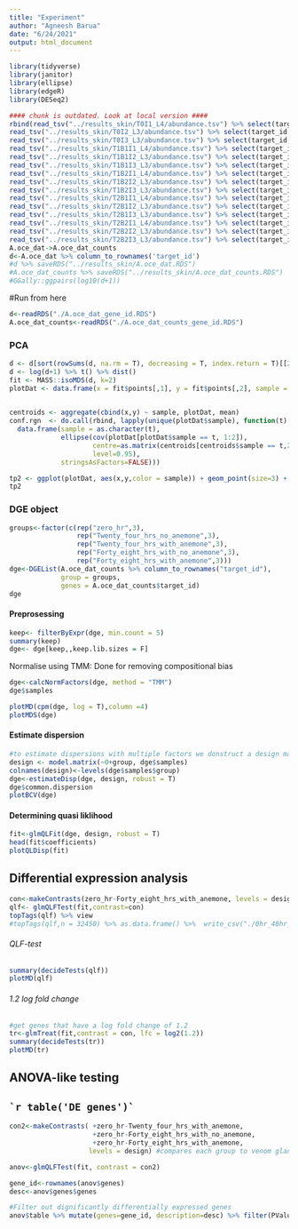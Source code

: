 ```yaml
---
title: "Experiment"
author: "Agneesh Barua"
date: "6/24/2021"
output: html_document
---
```

```r
library(tidyverse)
library(janitor)
library(ellipse)
library(edgeR)
library(DESeq2)
```

```r
#### chunk is outdated. Look at local version ####
rbind(read_tsv("../results_skin/T0I1_L4/abundance.tsv") %>% select(target_id,est_counts) %>% mutate(sample="0hr_1"),
read_tsv("../results_skin/T0I2_L3/abundance.tsv") %>% select(target_id,est_counts) %>% mutate(sample="0hr_2"),
read_tsv("../results_skin/T0I3_L3/abundance.tsv") %>% select(target_id,est_counts) %>% mutate(sample="0hr_3"),
read_tsv("../results_skin/T1B1I1_L4/abundance.tsv") %>% select(target_id,est_counts) %>% mutate(sample="24hr_no_anemone_1"),
read_tsv("../results_skin/T1B1I2_L3/abundance.tsv") %>% select(target_id,est_counts) %>% mutate(sample="24hr_no_anoemone_2"),
read_tsv("../results_skin/T1B1I3_L3/abundance.tsv") %>% select(target_id,est_counts) %>% mutate(sample="24hr_no_anemone_3"),
read_tsv("../results_skin/T1B2I1_L4/abundance.tsv") %>% select(target_id,est_counts) %>% mutate(sample="24hr_with_anemone_1"),
read_tsv("../results_skin/T1B2I2_L3/abundance.tsv") %>% select(target_id,est_counts) %>% mutate(sample="24hr_with_anemone_2"),
read_tsv("../results_skin/T1B2I3_L3/abundance.tsv") %>% select(target_id,est_counts) %>% mutate(sample="24hr_with_anemone_3"),
read_tsv("../results_skin/T2B1I1_L4/abundance.tsv") %>% select(target_id,est_counts) %>% mutate(sample="48hr_with_no_anemone_1"),
read_tsv("../results_skin/T2B1I2_L3/abundance.tsv") %>% select(target_id,est_counts) %>% mutate(sample="48hr_with_no_anemone_2"),
read_tsv("../results_skin/T2B1I3_L3/abundance.tsv") %>% select(target_id,est_counts) %>% mutate(sample="48hr_with_no_anemone_3"),
read_tsv("../results_skin/T2B2I1_L4/abundance.tsv") %>% select(target_id,est_counts) %>% mutate(sample="48hr_with_anemone_1"),
read_tsv("../results_skin/T2B2I2_L3/abundance.tsv") %>% select(target_id,est_counts) %>% mutate(sample="48hr_with_anemone_2"),
read_tsv("../results_skin/T2B2I3_L3/abundance.tsv") %>% select(target_id,est_counts) %>% mutate(sample="48hr_with_anemone_3")) %>% spread(sample,est_counts)->A.oce_dat
A.oce_dat->A.oce_dat_counts
d<-A.oce_dat %>% column_to_rownames('target_id')
#d %>% saveRDS("../results_skin/A.oce_dat.RDS")
#A.oce_dat_counts %>% saveRDS("../results_skin/A.oce_dat_counts.RDS")
#GGally::ggpairs(log10(d+1))
```

#Run from here
```r
d<-readRDS("./A.oce_dat_gene_id.RDS")
A.oce_dat_counts<-readRDS("./A.oce_dat_counts_gene_id.RDS")
```

### PCA
```r
d <- d[sort(rowSums(d, na.rm = T), decreasing = T, index.return = T)[[2]][1:5000],]
d <- log(d+1) %>% t() %>% dist()
fit <- MASS::isoMDS(d, k=2)
plotDat <- data.frame(x = fit$points[,1], y = fit$points[,2], sample = c(rep("0hr",3),rep("24hr_no_anemone",3),rep("24hr_with_anemone",3),rep("48hrs_with_no_anemone",3),rep("48hrs_with_anemone",3)))
                                                                      

centroids <- aggregate(cbind(x,y) ~ sample, plotDat, mean)
conf.rgn  <- do.call(rbind, lapply(unique(plotDat$sample), function(t)
  data.frame(sample = as.character(t),
             ellipse(cov(plotDat[plotDat$sample == t, 1:2]),
                     centre=as.matrix(centroids[centroids$sample == t,2:3]),
                     level=0.95),
             stringsAsFactors=FALSE)))

tp2 <- ggplot(plotDat, aes(x,y,color = sample)) + geom_point(size=3) + theme_bw() + geom_path(data=conf.rgn) + xlab("NMDS Axis 1") + ylab("NMDS Axis 2")+ theme(legend.position = 'bottom')
tp2
```

### DGE object
```r
groups<-factor(c(rep("zero_hr",3),
                 rep("Twenty_four_hrs_no_anemone",3),
                 rep("Twenty_four_hrs_with_anemone",3),
                 rep("Forty_eight_hrs_with_no_anemone",3),
                 rep("Forty_eight_hrs_with_anemone",3)))
dge<-DGEList(A.oce_dat_counts %>% column_to_rownames("target_id"), 
             group = groups, 
             genes = A.oce_dat_counts$target_id)
dge
```

#### Preprosessing
```r
keep<- filterByExpr(dge, min.count = 5)                 
summary(keep)
dge<- dge[keep,,keep.lib.sizes = F]
```

Normalise using TMM: Done for removing compositional bias
```r
dge<-calcNormFactors(dge, method = "TMM")
dge$samples
```

```r
plotMD(cpm(dge, log = T),column =4)
plotMDS(dge)
```


#### Estimate dispersion {.tabset .tabset-fade}
```r
#to estimate dispersions with multiple factors we donstruct a design matrix. 0+ means not to include an intercept
design <- model.matrix(~0+group, dge$samples)
colnames(design)<-levels(dge$samples$group)
dge<-estimateDisp(dge, design, robust = T)
dge$common.dispersion
plotBCV(dge)
```

#### Determining quasi liklihood 
```r
fit<-glmQLFit(dge, design, robust = T)
head(fit$coefficients)
plotQLDisp(fit)
```

## Differential expression analysis
```r
con<-makeContrasts(zero_hr-Forty_eight_hrs_with_anemone, levels = design)
qlf<- glmQLFTest(fit,contrast=con)
topTags(qlf) %>% view
#topTags(qlf,n = 32450) %>% as.data.frame() %>%  write_csv("./0hr_48hr_anemone_contrast.csv")
```
###### QLF-test
```r
summary(decideTests(qlf))
plotMD(qlf)
```
###### 1.2 log fold change
```r
#get genes that have a log fold change of 1.2
tr<-glmTreat(fit,contrast = con, lfc = log2(1.2))
summary(decideTests(tr))
plotMD(tr)
```

## ANOVA-like testing 
## `` `r table('DE genes')` `` {.tabset .tabset-fade}
```r

con2<-makeContrasts( +zero_hr-Twenty_four_hrs_with_anemone,
                     +zero_hr-Forty_eight_hrs_with_no_anemone,
                     +zero_hr-Forty_eight_hrs_with_anemone,
                    levels = design) #compares each group to venom gland

anov<-glmQLFTest(fit, contrast = con2)

gene_id<-rownames(anov$genes)
desc<-anov$genes$genes

#Filter out dignificantly differentially expressed genes
anov$table %>% mutate(genes=gene_id, description=desc) %>% filter(PValue<0.05) %>% view #%>%write.csv("./DE_anova_hrt_liv_kid_vg.csv")
```


